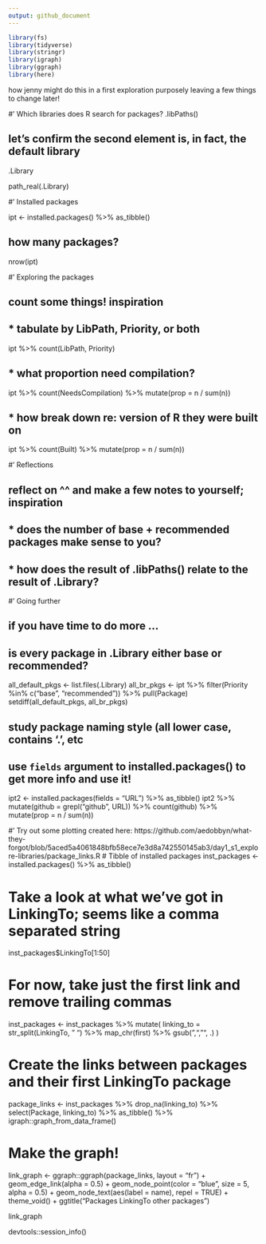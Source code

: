 ```yaml
---
output: github_document
---
```


```r
library(fs)
library(tidyverse)
library(stringr)
library(igraph)
library(ggraph)
library(here)
```

how jenny might do this in a first exploration
purposely leaving a few things to change later!

#' Which libraries does R search for packages?
.libPaths()

## let's confirm the second element is, in fact, the default library
.Library

path_real(.Library)

#' Installed packages

ipt <- installed.packages() %>%
  as_tibble()

## how many packages?
nrow(ipt)

#' Exploring the packages

## count some things! inspiration
##   * tabulate by LibPath, Priority, or both
ipt %>%
  count(LibPath, Priority)

##   * what proportion need compilation?
ipt %>%
  count(NeedsCompilation) %>%
  mutate(prop = n / sum(n))

##   * how break down re: version of R they were built on
ipt %>%
  count(Built) %>%
  mutate(prop = n / sum(n)) 

#' Reflections

## reflect on ^^ and make a few notes to yourself; inspiration
##   * does the number of base + recommended packages make sense to you?
##   * how does the result of .libPaths() relate to the result of .Library?


#' Going further

## if you have time to do more ...

## is every package in .Library either base or recommended?
all_default_pkgs <- list.files(.Library)
all_br_pkgs <- ipt %>%
  filter(Priority %in% c("base", "recommended")) %>%
  pull(Package)
setdiff(all_default_pkgs, all_br_pkgs)

## study package naming style (all lower case, contains '.', etc

## use `fields` argument to installed.packages() to get more info and use it!
ipt2 <- installed.packages(fields = "URL") %>%
  as_tibble()
ipt2 %>%
  mutate(github = grepl("github", URL)) %>%
  count(github) %>%
  mutate(prop = n / sum(n))

#' Try out some plotting created here: https://github.com/aedobbyn/what-they-forgot/blob/5aced5a4061848bfb58ece7e3d8a742550145ab3/day1_s1_explore-libraries/package_links.R
# Tibble of installed packages
inst_packages <- installed.packages() %>% as_tibble()

# Take a look at what we've got in LinkingTo; seems like a comma separated string
inst_packages$LinkingTo[1:50]

# For now, take just the first link and remove trailing commas
inst_packages <- inst_packages %>%
  mutate(
    linking_to = str_split(LinkingTo, " ") %>% map_chr(first) %>% gsub(",", "", .)
  )

# Create the links between packages and their first LinkingTo package
package_links <- inst_packages %>%
  drop_na(linking_to) %>%
  select(Package, linking_to) %>%
  as_tibble() %>%
  igraph::graph_from_data_frame()

# Make the graph!
link_graph <- ggraph::ggraph(package_links, layout = "fr") +
  geom_edge_link(alpha = 0.5) +
  geom_node_point(color = "blue", size = 5, alpha = 0.5) +
  geom_node_text(aes(label = name), repel = TRUE) +
  theme_void() +
  ggtitle("Packages LinkingTo other packages")

link_graph

devtools::session_info()
